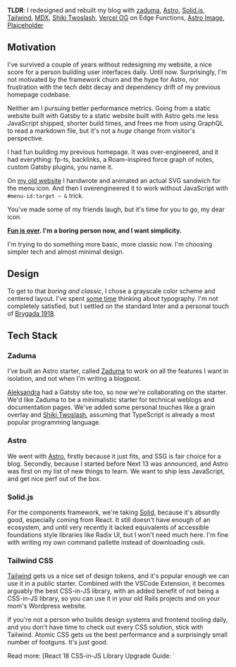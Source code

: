 <div class="full-w-child">

**TLDR**: I redesigned and rebuilt my blog with [zaduma], [Astro],
[Solid.js][solid], [Tailwind], [MDX], [Shiki Twoslash][shiki-twoslash], [Vercel
OG][vercel-og] on Edge Functions, [Astro Image][astro-image], [Plaiceholder]

</div>

[zaduma]: https://github.com/hasparus/zaduma
[astro]: https://astro.build/
[solid]: https://www.solidjs.com/
[tailwind]: https://tailwindcss.com/
[mdx]: https://mdxjs.com/
[shiki-twoslash]: https://shikijs.github.io/twoslash/
[vercel-og]:
  https://vercel.com/docs/concepts/functions/edge-functions/og-image-generation
[astro-image]: https://docs.astro.build/en/guides/integrations-guide/image/
[plaiceholder]: https://plaiceholder.co/

## Motivation

I've survived a couple of years without redesigning my website, a nice score for
a person building user interfaces daily. Until now. Surprisingly, I'm not
motivated by the framework churn and the hype for Astro, nor frustration with
the tech debt decay and dependency drift of my previous homepage codebase.

Neither am I pursuing better performance metrics. Going from a static website
built with Gatsby to a static website built with Astro gets me less JavaScript
shipped, shorter build times, and frees me from using GraphQL to read a markdown
file, but it's not a _huge_ change from visitor's perspective.

I had fun building my previous homepage. It was over-engineered, and it had
everything: fp-ts, backlinks, a Roam-inspired force graph of notes, custom
Gatsby plugins, you name it.

On [my old website](https://old-hasparus.netlify.app/) I handwrote and animated
an actual SVG sandwich for the menu icon. And then I overengineered it to work
without JavaScript with `#menu-id:target ~ &` trick.


<aside>
  You've made some of my friends laugh, but it's time for you to go, my dear
  icon.
  <Hamburger style="margin-top: 4px" />
</aside>

**[Fun is over](/posts/2022-and-change.mdx). I'm a boring person now, and I want
simplicity.**

I'm trying to do something more basic, more classic now. I'm choosing simpler
tech and almost minimal design.

## Design

To get to that _boring and classic_, I chose a grayscale color scheme and
centered layout. I've spent
[some time](https://twitter.com/darylginn/status/1620371874609008640?s=20&t=pwuhIlc1LPfcH4K_xarZkg)
thinking about typography. I'm not completely satisfied, but I settled on the
standard Inter and a personal touch of
[Brygada 1918](https://fonts.google.com/specimen/Brygada+1918).

## Tech Stack

### Zaduma

I've built an Astro starter, called [Zaduma] to work on all the features I want
in isolation, and not when I'm writing a blogpost.

[Aleksandra] had a Gatsby site too, so now we're collaborating on the starter.
We'd like Zaduma to be a minimalistic starter for technical weblogs and
documentation pages. We've added some personal touches like a grain overlay and
[Shiki Twoslash][shiki-twoslash], assuming that TypeScript is already a most
popular programming language.

[aleksandra]: https://aleksandra.codes

### Astro

We went with [Astro], firstly because it just fits, and SSG is fair choice for a
blog. Secondly, because I started before Next 13 was announced, and Astro was
first on my list of new things to learn. We want to ship less JavaScript, and
get nice perf out of the box.

### Solid.js

For the components framework, we're taking [Solid], because it's absurdly good,
especially coming from React. It still doesn't have enough of an ecosystem, and
until very recently it lacked equivalents of accessible foundations style
libraries like Radix UI, but I won't need much here. I'm fine with writing my
own command pallette instead of downloading `cmdk`.

### Tailwind CSS

[Tailwind] gets us a nice set of design tokens, and it's popular enough we can
use it in a public starter. Combined with the VSCode Extension, it becomes
arguably the best CSS-in-JS library, with an added benefit of not being a
CSS-in-JS library, so you can use it in your old Rails projects and on your
mom's Wordpress website.

If you're not a person who builds design systems and frontend tooling daily, and
you don't have time to check out every CSS solution, stick with Tailwind.
Atomic&nbsp;CSS gets us the best performance and a surprisingly small number of
footguns. It's just good.

<aside>
Read more:
[React 18 CSS-in-JS Library Upgrade Guide: `<style>`](https://github.com/reactwg/react-18/discussions/110)
[@sebmarkbage on Atomic CSS](https://twitter.com/sebmarkbage/status/1529622371333709825)
</aside>

[Vercel OG][vercel-og] takes care of social card pictures. It was a bit of an
investment to set it up on Vercel Edge Functions with Astro, but I feel it will
pay off.

## Performance & Metrics

There are some perf improvements that could have been done on my old site, but
it was still all green.


<Table class="hsp--measurements">
  <thead>
    <tr>
      <td>Mobile with Gatsby</td>
      <td>Desktop with Gatsby</td>
    </tr>
  </thead>
  <tbody>
    <tr>
      <td>
        <Link href="/content/2023-homepage-rebuild/old-mobile.png">
          <Image
            width={644}
            height={560}
            src="/content/2023-homepage-rebuild/old-mobile.png"
          />
        </Link>
      </td>
      <td>
        <Link href="/content/2023-homepage-rebuild/old-desktop.png">
          <Image
            width={644}
            height={560}
            src="/content/2023-homepage-rebuild/old-desktop.png"
          />
        </Link>
      </td>
    </tr>
  </tbody>
</Table>

With Astro, Astro Image and [Plaiceholder], we top that. Turns out a black and
white website with little to no content is pretty fast. May not be much to
celebrate, but getting a [FCP](https://web.dev/fcp/) under one second, and 4x100
scores on [web.dev/measure](https://web.dev/measure/) makes me smile a bit.

<Table class="hsp--measurements">
  <thead>
    <tr>
      <td>Mobile with Astro</td>
      <td>Desktop with Astro</td>
    </tr>
  </thead>
  <tbody>
    <tr>
      <td>
        <Link href="/content/2023-homepage-rebuild/zaduma-mobile.png">
          <Image
            width={644}
            height={539}
            src="/content/2023-homepage-rebuild/zaduma-mobile.png"
          />
        </Link>
      </td>
      <td>
        <Link href="/content/2023-homepage-rebuild/zaduma-desktop.png">
          <Image
            width={644}
            height={539}
            src="/content/2023-homepage-rebuild/zaduma-desktop.png"
          />
        </Link>
      </td>
    </tr>
    <tr>
      <td>
        <Link href="/content/2023-homepage-rebuild/zaduma-with-image-mobile.png">
          <Image
            width={644}
            height={539}
            src="/content/2023-homepage-rebuild/zaduma-with-image-mobile.png"
          />
        </Link>
      </td>
      <td>
        <Link href="/content/2023-homepage-rebuild/zaduma-with-image-desktop.png">
          <Image
            width={644}
            height={539}
            src="/content/2023-homepage-rebuild/zaduma-with-image-desktop.png"
          />
        </Link>
      </td>
    </tr>
  </tbody>
</Table>
